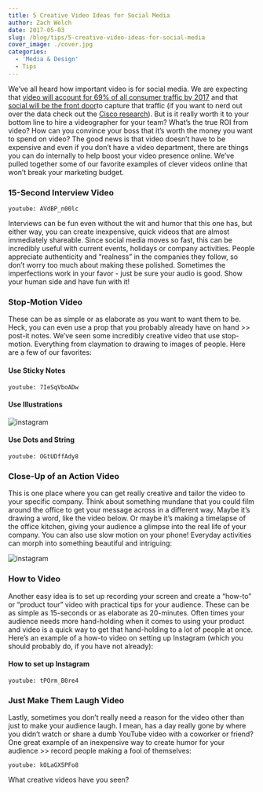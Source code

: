 ```yaml
---
title: 5 Creative Video Ideas for Social Media
author: Zach Welch
date: 2017-05-03
slug: /blog/tips/5-creative-video-ideas-for-social-media
cover_image: ./cover.jpg
categories:
  - 'Media & Design'
  - Tips
---
```


We’ve all heard how important video is for social media. We are expecting that
[video will account for 69% of all consumer traffic by 2017][1] and that [social will be the front door][2]to capture that traffic (if you want to nerd out over the data check out the [Cisco research][3]). But is it really worth it to your bottom line to hire a videographer for
your team? What’s the true ROI from video? How can you convince your boss that
it’s worth the money you want to spend on video? The good news is that video
doesn’t have to be expensive and even if you don’t have a video department,
there are things you can do internally to help boost your video presence
online. We’ve pulled together some of our favorite examples of clever videos
online that won’t break your marketing budget.

### 15-Second Interview Video

`youtube: AVdBP_n00lc`

Interviews can be fun even without the wit and humor that this one has, but
either way, you can create inexpensive, quick videos that are almost
immediately shareable. Since social media moves so fast, this can be
incredibly useful with current events, holidays or company activities. People
appreciate authenticity and “realness” in the companies they follow, so don’t
worry too much about making these polished. Sometimes the imperfections work
in your favor - just be sure your audio is good. Show your human side
and have fun with it!

### Stop-Motion Video

These can be as simple or as elaborate as you want to want them to be. Heck,
you can even use a prop that you probably already have on hand >> post-it
notes. We’ve seen some incredibly creative video that use stop-motion.
Everything from claymation to drawing to images of people. Here are a few of
our favorites:

#### Use Sticky Notes

`youtube: 7IeSqVboADw`

#### Use Illustrations

![instagram](tNutpyxPzO)

#### Use Dots and String

`youtube: OGtUDffAdy8`

### Close-Up of an Action Video

This is one place where you can get really creative and tailor the video to
your specific company. Think about something mundane that you could film
around the office to get your message across in a different way. Maybe it’s
drawing a word, like the video below. Or maybe it’s making a timelapse of the
office kitchen, giving your audience a glimpse into the real life of your
company. You can also use slow motion on your phone! Everyday activities can
morph into something beautiful and intriguing:

![instagram](BBHXSWmoFPA)

### How to Video

Another easy idea is to set up recording your screen and create a “how-to” or
“product tour” video with practical tips for your audience. These can be as
simple as 15-seconds or as elaborate as 20-minutes. Often times your audience
needs more hand-holding when it comes to using your product and video is a
quick way to get that hand-holding to a lot of people at once. Here’s an
example of a how-to video on setting up Instagram (which you should probably
do, if you have not already):

#### How to set up Instagram

`youtube: tPOrm_B0re4`

### Just Make Them Laugh Video

Lastly, sometimes you don’t really need a reason for the video other than just
to make your audience laugh. I mean, has a day really gone by where you didn’t
watch or share a dumb YouTube video with a coworker or friend? One great
example of an inexpensive way to create humor for your audience >> record
people making a fool of themselves:

`youtube: kOLaGX5PFo8`

What creative videos have you seen?

[1]: http://www.theguardian.com/small-business-network/2014/jan/14/video-content-marketing-media-online
[2]: https://blog.hootsuite.com/video-social-media-trend-2016/
[3]: http://www.cisco.com/c/en/us/solutions/collateral/service-provider/ip-ngn-ip-next-generation-network/white_paper_c11-481360.html
